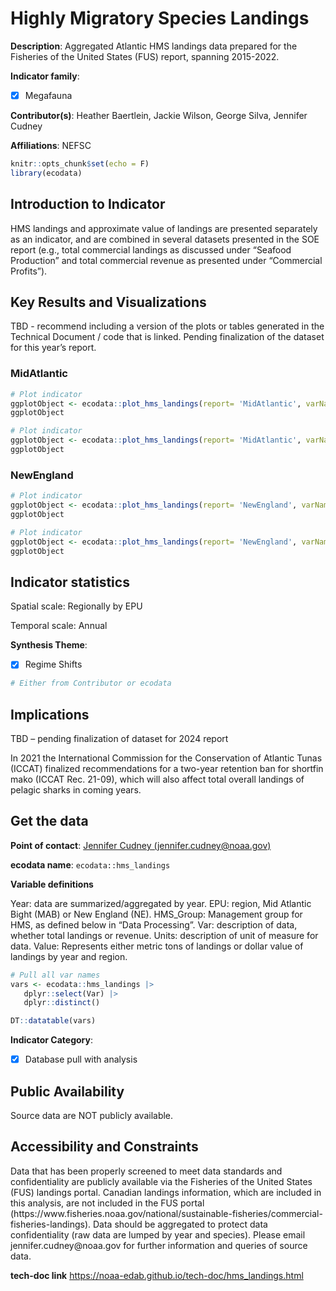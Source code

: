 # Highly Migratory Species Landings {#hms_landings}

**Description**: Aggregated Atlantic HMS landings data prepared for the Fisheries of the United States (FUS) report, spanning 2015-2022.

**Indicator family**: 

- [X] Megafauna


**Contributor(s)**: Heather Baertlein, Jackie Wilson, George Silva, Jennifer Cudney

**Affiliations**: NEFSC

```{r echo=FALSE}
knitr::opts_chunk$set(echo = F)
library(ecodata)
```
## Introduction to Indicator
HMS landings and approximate value of landings are presented separately as an indicator, and are combined in several datasets presented in the SOE report (e.g., total commercial landings as discussed under “Seafood Production” and total commercial revenue as presented under “Commercial Profits”).

## Key Results and Visualizations
TBD - recommend including a version of the plots or tables generated in the Technical Document / code that is linked. Pending finalization of the dataset for this year's report.

### MidAtlantic

```{r plot_hms_landingsMidAtlanticLandings}
# Plot indicator
ggplotObject <- ecodata::plot_hms_landings(report= 'MidAtlantic', varName= 'Landings')
ggplotObject
```

```{r plot_hms_landingsMidAtlanticRevenue}
# Plot indicator
ggplotObject <- ecodata::plot_hms_landings(report= 'MidAtlantic', varName= 'Revenue')
ggplotObject
```

### NewEngland

```{r plot_hms_landingsNewEnglandLandings}
# Plot indicator
ggplotObject <- ecodata::plot_hms_landings(report= 'NewEngland', varName= 'Landings')
ggplotObject
```

```{r plot_hms_landingsNewEnglandRevenue}
# Plot indicator
ggplotObject <- ecodata::plot_hms_landings(report= 'NewEngland', varName= 'Revenue')
ggplotObject
```


## Indicator statistics 
Spatial scale: Regionally by EPU

Temporal scale: Annual

**Synthesis Theme**:

- [X] Regime Shifts


```{r autostats_hms_landings}
# Either from Contributor or ecodata
```

## Implications
TBD – pending finalization of dataset for 2024 report

In 2021 the International Commission for the Conservation of Atlantic Tunas (ICCAT) finalized recommendations for a two-year retention ban for shortfin mako (ICCAT Rec. 21-09), which will also affect total overall landings of pelagic sharks in coming years.

## Get the data

**Point of contact**: [Jennifer Cudney (jennifer.cudney@noaa.gov)](mailto:Jennifer Cudney (jennifer.cudney@noaa.gov)){.email}

**ecodata name**: `ecodata::hms_landings`

**Variable definitions**

Year: data are summarized/aggregated by year. EPU: region, Mid Atlantic Bight (MAB) or New England (NE). HMS_Group: Management group for HMS, as defined below in “Data Processing”. Var: description of data, whether total landings or revenue. Units: description of unit of measure for data. Value: Represents either metric tons of landings or dollar value of landings by year and region.

```{r vars_hms_landings}
# Pull all var names
vars <- ecodata::hms_landings |>
   dplyr::select(Var) |>
   dplyr::distinct()

DT::datatable(vars)
```
**Indicator Category**:

- [X] Database pull with analysis


## Public Availability

Source data are NOT publicly available.

## Accessibility and Constraints

Data that has been properly screened to meet data standards and confidentiality are publicly available via the Fisheries of the United States (FUS) landings portal. Canadian landings information, which are included in this analysis, are not included in the FUS portal (https://www.fisheries.noaa.gov/national/sustainable-fisheries/commercial-fisheries-landings). Data should be aggregated to protect data confidentiality (raw data are lumped by year and species). Please email jennifer.cudney@noaa.gov for further information and queries of source data.

**tech-doc link**
<https://noaa-edab.github.io/tech-doc/hms_landings.html>

